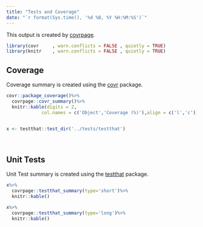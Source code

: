 ```yaml
---
title: "Tests and Coverage"
date: "`r format(Sys.time(), '%d %B, %Y %H:%M:%S')`"
---
```


This output is created by [covrpage](https://github.com/yonicd/covrpage).

```r
library(covr     , warn.conflicts = FALSE , quietly = TRUE)
library(knitr    , warn.conflicts = FALSE , quietly = TRUE)

```

## Coverage

Coverage summary is created using the [covr](https://github.com/r-lib/covr) package.

```r
covr::package_coverage()%>%
  covrpage::covr_summary()%>%
  knitr::kable(digits = 2,
             col.names = c('Object','Coverage (%)'),align = c('l','c'))
  
```

```r
x <- testthat::test_dir('../tests/testthat')
```

<br>

## Unit Tests

Unit Test summary is created using the [testthat](https://github.com/r-lib/testthat) package.



```r

x%>%
  covrpage::testthat_summary(type='short')%>%
  knitr::kable()

x%>%
  covrpage::testthat_summary(type='long')%>%
  knitr::kable()

```
